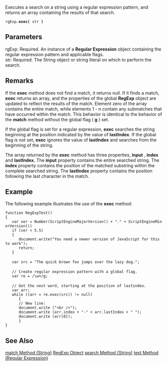Executes a search on a string using a regular expression pattern, and returns an array containing the results of that search.

 rgExp.'''exec(''' str ''')''' 
==Parameters==
; rgExp: Required. An instance of a '''Regular Expression''' object containing the regular expression pattern and applicable flags.
; str: Required. The String object or string literal on which to perform the search.

==Remarks==
If the '''exec''' method does not find a match, it returns null. If it finds a match, '''exec''' returns an array, and the properties of the global '''RegExp''' object are updated to reflect the results of the match. Element zero of the array contains the entire match, while elements 1 - n contain any submatches that have occurred within the match. This behavior is identical to the behavior of the '''match''' method without the global flag ( '''g''' ) set.

If the global flag is set for a regular expression, '''exec''' searches the string beginning at the position indicated by the value of '''lastIndex'''. If the global flag is not set, '''exec''' ignores the value of '''lastIndex''' and searches from the beginning of the string.

The array returned by the '''exec''' method has three properties, '''input''' , '''index''' and '''lastIndex.''' The '''input''' property contains the entire searched string. The '''index''' property contains the position of the matched substring within the complete searched string. The '''lastIndex''' property contains the position following the last character in the match.


==Example==
The following example illustrates the use of the '''exec''' method:

 function RegExpTest()
 {
    var ver = Number(ScriptEngineMajorVersion() + "." + ScriptEngineMinorVersion())
    if (ver &lt; 5.5)
    {
       document.write("You need a newer version of JavaScript for this to work");
       return;
    }
 
    var src = "The quick brown fox jumps over the lazy dog.";
 
    // Create regular expression pattern with a global flag.
    var re = /\w+/g;
 
    // Get the next word, starting at the position of lastindex.
    var arr;
    while ((arr = re.exec(src)) != null)
       {
       // New line:
       document.write ("&lt;br /&gt;");  
       document.write (arr.index + "-" + arr.lastIndex + " ");
       document.write (arr[0]);
       }
 }

==See Also==

              

              

              

              

              

              
[[javascript/String/match|match Method (String)]]
[[javascript/RegExp|RegExp Object]]
[[javascript/String/search|search Method (String)]]
[[javascript/regular expression/test|test Method (Regular Expression)]]

